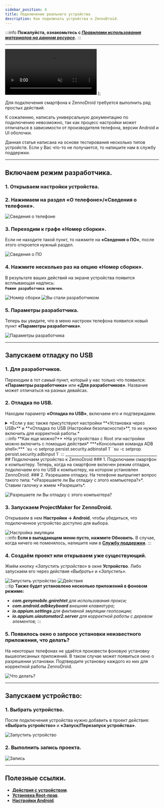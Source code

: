 ```yaml
---
sidebar_position: 4
title: Подключение реального устройства
description: Как подключать устройства к ZennoDroid.
---
```


:::info **Пожалуйста, ознакомьтесь с [*Правилами использования материалов на данном ресурсе*](../Disclaimer).**
:::
_______________________________________________
  <video controls playsInline muted preload="auto" className='docsVideo'>
    <source src={source} type="video/mp4" />
</video>
);   

Для подключения смартфона к ZennoDroid требуется выполнить ряд простых действий.  

К сожалению, написать универсальную документацию по подключению невозможно, так как процесс настройки может отличаться в зависимости от производителя телефона, версии Android и UI оболочки.

Данная статья написана на основе тестирования несколько типов устройств. Если у Вас что-то не получается, то напишите нам в службу поддержки.   
_______________________________________________
## Включаем режим разработчика.   
### 1. Открываем настройки устройства.  
### 2. Нажимаем на раздел **«О телефоне»**/**«Сведения о телефоне»**.  
![Сведения о телефоне](./assets/devices_pic1.png)    

### 3. Переходим к графе **«Номер сборки»**.   
Если не находите такой пункт, то нажмите на **«Сведения о ПО»**, после этого откроется нужный раздел.

![Сведения о ПО](./assets/devices_pic2.png)

### 4. Нажмите несколько раз на опцию **«Номер сборки»**.  
В результате ваших действий на экране устройства появится всплывающая надпись:   
**`Режим разработчика включен`**.  

![Номер сборки](./assets/devices_pic3.png) ![Вы стали разработчиком](./assets/devices_pic4.png)  
  
### 5. Параметры разработчика. 
Теперь вы увидите, что в меню настроек телефона появился новый пункт **«Параметры разработчика»**. 

![Параметры разработчика](./assets/devices_pic5.png)  
_______________________________________________
## Запускаем отладку по USB   
### 1. Для разработчиков.  
Переходим в тот самый пункт, который у нас только что появился: **«Параметры разработчика»** или **«Для разработчиков»**. Название может отличаться на разных девайсах.  

### 2. Отладка по USB.  
Находим параметр **«Отладка по USB»**, включаем его и подтверждаем.  
<details>
<summary>*Если у вас также присутствуют настройки **«Установка через USB»** и **«Отладка по USB (Настройки безопасности)»**, то их нужно включить для корректной работы.*</summary>  

![Отладка по USB](./assets/devices_pic6.png) ![Установка через USB](./assets/devices_pic7.png)
</details>   
:::info **Как еще можно?**
*На устройствах с Root эти настройки можно включить c помощью действия*  
***«Консольная команда ADB shell»:***   
`su -c setprop persist.security.adbinstall 1`    
`su -c setprop persist.security.adbinput 1`
::: 
_______________________________________________
## Подключаем устройство к ZennoDroid  
### 1. Подключаем смартфон к компьютеру.  
Теперь, когда на смартфоне включен режим отладки, подключаем его по USB к компьютеру, на котором установлен ZennoDroid.  
### 2. Разрешаем отладку.  
На телефоне выпрыгнет вопрос такого типа: *«Разрешаете ли Вы отладку с этого компьютера?»*. Ставим галочку и жмем *Разрешить*.  

![Разрешаете ли Вы отладку с этого компьютера?](./assets/devices_pic8.png)  

### 3. Запускаем **ProjectMaker for ZennoDroid**. 
Открываем в нем **Настройки → Android**, чтобы убедиться, что подключенное устройство доступно для выбора.    

![Настройка эмуляции](./assets/devices_pic9.png)  
:::info **Если в выпадающем меню пусто, нажмите Обновить.**
В случае, когда ничего не поменялось, напишите нам в [**Службу поддержки**](https://helpdesk.zennolab.com/ru).
:::
### 4. Создаём проект или открываем уже существующий.  
Жмём кнопку *«Запустить устройство»* в окне **Устройство**. Либо запускаем его через действия *«Выбрать»* и *«Запустить»*.  

![Запустить устройство](./assets/devices_pic10.png) ![Действия](./assets/devices_pic11.png)  
:::tip **Также будет установлено несколько приложений в фоновом режиме:** 
- ***com.genymobile.gnirehtet** для использования прокси;*  
- ***com.android.adbkeyboard** внешняя клавиатура;*  
- ***io.appium.settings** для фиктивной эмуляции геопозиции;*  
- ***io.appium.uiautomator2.server** для корректной работы с деревом элементов;*
:::
>  

### 5. Появилось окно о запросе установки неизвестного приложения, что делать?  

На некоторых телефонах не удаётся произвести фоновую установку вышеописанных приложений. В таком случае может появиться окно о разрешении установки. Подтвердите установку каждого из них для корректной работы ZennoDroid.

![Что делать?](./assets/devices_pic12.png)  
_______________________________________________
## Запускаем устройство:     

### 1. Выбрать устройство.  
После подключения устройства нужно добавить в проект действия:  
**«Выбрать устройство»** и **«Запуск/Перезапуск устройства»**.

![Запустить устройство](./assets/start_pic1.png)  

### 2. Выполнить запись проекта.     

![Запись](./assets/start_pic2.png)  
_______________________________________________
## Полезные ссылки.  
- [**Действия с устройством**](../Android/action).  
- [**Установка Root-прав**](../Installation/Root).  
- [**Настройки Android**](../Settings/Settings_for_Android).

